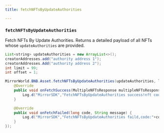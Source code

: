 ```yaml
---
title: fetchNFTsByUpdateAuthorities

---
```



### `fetchNFTsByUpdateAuthorities`

Fetch NFTs By Update Authorities. Returns a detailed payload of all NFTs whose `updateAuthorities`
are provided.

```java
List<string> updateAuthorities = new ArrayList<>();
creatorAddresses.add("authority address 1");
creatorAddresses.Add("authority address 2");
int limit = 99;
int offset = 1;

MirrorWorld.BNB.Asset.fetchNFTsByUpdateAuthorities(updateAuthorities, limit, offset, new FetchNFTsListener() {
    @Override
    public void onFetchSuccess(MultipleNFTsResponse multipleNFTsResponse) {
        Log.d("MirrorSDK","FetchNFTsByUpdateAuthorities success!nft count is:"+multipleNFTsResponse.nfts.size());
    }

    @Override
    public void onFetchFailed(long code, String message) {
        Log.d("MirrorSDK","FetchNFTsByUpdateAuthorities faild,code:"+code+" message:"+message);
    }
});
```
